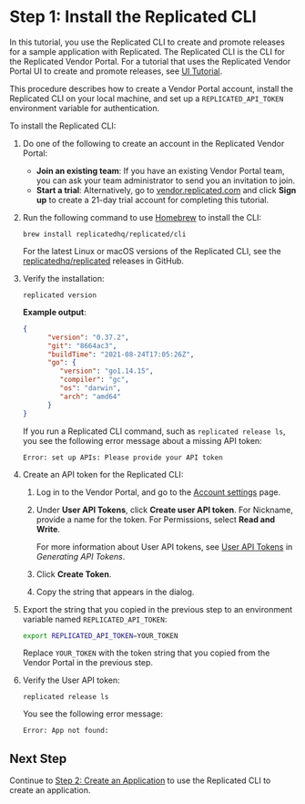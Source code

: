 # Step 1: Install the Replicated CLI

In this tutorial, you use the Replicated CLI to create and promote releases for a sample application with Replicated. The Replicated CLI is the CLI for the Replicated Vendor Portal. For a tutorial that uses the Replicated Vendor Portal UI to create and promote releases, see [UI Tutorial](tutorial-ui-setup).

This procedure describes how to create a Vendor Portal account, install the Replicated CLI on your local machine, and set up a `REPLICATED_API_TOKEN` environment variable for authentication.

To install the Replicated CLI:

1. Do one of the following to create an account in the Replicated Vendor Portal:
   * **Join an existing team**: If you have an existing Vendor Portal team, you can ask your team administrator to send you an invitation to join.
   * **Start a trial**: Alternatively, go to [vendor.replicated.com](https://vendor.replicated.com/) and click **Sign up** to create a 21-day trial account for completing this tutorial.

1. Run the following command to use [Homebrew](https://brew.sh) to install the CLI:

    ```
    brew install replicatedhq/replicated/cli
    ```

    For the latest Linux or macOS versions of the Replicated CLI, see the [replicatedhq/replicated](https://github.com/replicatedhq/replicated/releases) releases in GitHub.

1. Verify the installation:

      ```
      replicated version
      ```
      **Example output**:

      ```json
      {
            "version": "0.37.2",
            "git": "8664ac3",
            "buildTime": "2021-08-24T17:05:26Z",
            "go": {
               "version": "go1.14.15",
               "compiler": "gc",
               "os": "darwin",
               "arch": "amd64"
            }
      }
      ```
      If you run a Replicated CLI command, such as `replicated release ls`, you see the following error message about a missing API token:

      ```
      Error: set up APIs: Please provide your API token
      ```

1. Create an API token for the Replicated CLI:

   1. Log in to the Vendor Portal, and go to the [Account settings](https://vendor.replicated.com/account-settings) page.

   1. Under **User API Tokens**, click **Create user API token**. For Nickname, provide a name for the token. For Permissions, select **Read and Write**.

       For more information about User API tokens, see [User API Tokens](replicated-api-tokens#user-api-tokens) in _Generating API Tokens_.

   1. Click **Create Token**.

   1. Copy the string that appears in the dialog.

1. Export the string that you copied in the previous step to an environment variable named `REPLICATED_API_TOKEN`:

    ```bash
    export REPLICATED_API_TOKEN=YOUR_TOKEN
    ```
    Replace `YOUR_TOKEN` with the token string that you copied from the Vendor Portal in the previous step.

1. Verify the User API token:

    ```
    replicated release ls
    ```

    You see the following error message:

    ```
    Error: App not found:
    ```

## Next Step

Continue to [Step 2: Create an Application](tutorial-cli-create-app) to use the Replicated CLI to create an application.
